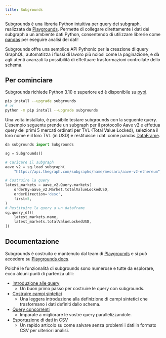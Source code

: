 ```yaml
---
title: Subgrounds
---
```


Subgrounds è una libreria Python intuitiva per query dei subgraph, realizzata da [Playgrounds](https://playgrounds.network/). Permette di collegare direttamente i dati dei subgraph a un ambiente dati Python, consentendo di utilizzare librerie come [pandas](https://pandas.pydata.org/) per eseguire analisi dei dati!

Subgrounds offre una semplice API Pythonic per la creazione di query GraphQL, automatizza i flussi di lavoro più noiosi come la paginazione, e dà agli utenti avanzati la possibilità di effettuare trasformazioni controllate dello schema.

## Per cominciare

Subgrounds richiede Python 3.10 o superiore ed è disponibile su [pypi](https://pypi.org/project/subgrounds/).

```bash
pip install --upgrade subgrounds
# or
python -m pip install --upgrade subgrounds
```

Una volta installato, è possibile testare subgrounds con la seguente query. L'esempio seguente prende un subgraph per il protocollo Aave v2 e effettua query dei primi 5 mercati ordinati per TVL (Total Value Locked), seleziona il loro nome e il loro TVL (in USD) e restituisce i dati come pandas [DataFrame](https://pandas.pydata.org/pandas-docs/dev/reference/api/pandas.DataFrame.html#pandas.DataFrame).

```python
da subgrounds import Subgrounds

sg = Subgrounds()

# Caricare il subgraph
aave_v2 = sg.load_subgraph(
    "https://api.thegraph.com/subgraphs/name/messari/aave-v2-ethereum")

# Costruire la query
latest_markets = aave_v2.Query.markets(
    orderBy=aave_v2.Market.totalValueLockedUSD,
    orderDirection='desc',
    first=5,
)
# Restituire la query a un dataframe
sg.query_df([
    latest_markets.name,
    latest_markets.totalValueLockedUSD,
])
```

## Documentazione

Subgrounds è costruito e mantenuto dal team di [Playgrounds](https://playgrounds.network/) e si può accedere su [Playgrounds docs](https://docs.playgrounds.network/subgrounds).

Poiché le funzionalità di subgrounds sono numerose e tutte da esplorare, ecco alcuni punti di partenza utili:

-   [Introduzione alle query](https://docs.playgrounds.network/subgrounds/getting_started/basics/)
    -   Un buon primo passo per costruire le query con subgrounds.
-   [Costruire campi sintetici](https://docs.playgrounds.network/subgrounds/getting_started/synthetic_fields/)
    -   Una leggera introduzione alla definizione di campi sintetici che trasformano i dati definiti dallo schema.
-   [Query concorrenti](https://docs.playgrounds.network/subgrounds/getting_started/async/)
    -   Imparate a migliorare le vostre query parallelizzandole.
-   [Esportazione di dati in CSV](https://docs.playgrounds.network/subgrounds/faq/exporting/)
    -   Un rapido articolo su come salvare senza problemi i dati in formato CSV per ulteriori analisi.
